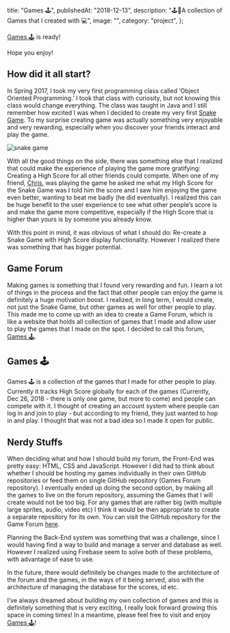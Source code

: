   title: "Games 🕹",
  publishedAt: "2018-12-13",
  description: "🕹👾A collection of Games that I created with 💻",
  image: "",
  category: "project",
};

[Games 🕹](https://withoutwax.github.io/Games/) is ready!

Hope you enjoy!

## How did it all start?

In Spring 2017, I took my very first programming class called ‘Object Oriented Programming.’ I took that class with curiosity, but not knowing this class would change everything. The class was taught in Java and I still remember how excited I was when I decided to create my very first [Snake Game](https://www.openprocessing.org/sketch/426667). To my surprise creating game was actually something very enjoyable and very rewarding, especially when you discover your friends interact and play the game.

![snake game](/static/images/games/screen-shot-2018-12-26-at-12.57.27-am.png "Snake Game")

With all the good things on the side, there was something else that I realized that could make the experience of playing the game more gratifying: Creating a High Score for all other friends could compete. When one of my friend, [Chris](https://www.chriszhu-design.com/), was playing the game he asked me what my High Score for the Snake Game was I told him the score and I saw him enjoying the game even better, wanting to beat me badly (he did eventually). I realized this can be huge benefit to the user experience to see what other people’s score is and make the game more competitive, especially if the High Score that is higher than yours is by someone you already know.

With this point in mind, it was obvious of what I should do: Re-create a Snake Game with High Score display functionality. However I realized there was something that has bigger potential.

## Game Forum

Making games is something that I found very rewarding and fun. I learn a lot of things in the process and the fact that other people can enjoy the game is definitely a huge motivation boost. I realized, in long term, I would create, not just the Snake Game, but other games as well for other people to play. This made me to come up with an idea to create a Game Forum, which is like a website that holds all collection of games that I made and allow user to play the games that I made on the spot. I decided to call this forum, [Games 🕹](https://withoutwax.github.io/Games/).

## Games 🕹

Games 🕹 is a collection of the games that I made for other people to play. Currently it tracks High Score globally for each of the games (Currently, Dec 26, 2018 - there is only one game, but more to come) and people can compete with it. I thought of creating an account system where people can log in and join to play - but according to my friend, they just wanted to hop in and play. I thought that was not a bad idea so I made it open for public.

## Nerdy Stuffs

When deciding what and how I should build my forum, the Front-End was pretty easy: HTML, CSS and JavaScript. However I did had to think about whether I should be hosting my games individually in their own GitHub repositories or feed them on single GitHub repository (Games Forum repository). I eventually ended up doing the second option, by making all the games to live on the forum repository, assuming the Games that I will create would not be too big. For any games that are rather big (with multiple large sprites, audio, video etc) I think it would be then appropriate to create a separate repository for its own. You can visit the GitHub repository for the Game Forum [here](https://github.com/withoutwax/Games).

Planning the Back-End system was something that was a challenge, since I would having find a way to build and manage a server and database as well. However I realized using Firebase seem to solve both of these problems, with advantage of ease to use.

In the future, there would definitely be changes made to the architecture of the forum and the games, in the ways of it being served, also with the architecture of managing the database for the scores, id etc.

I’ve always dreamed about building my own collection of games and this is definitely something that is very exciting, I really look forward growing this space in coming times! In a meantime, please feel free to visit and enjoy [Games 🕹](https://withoutwax.github.io/Games/)!
